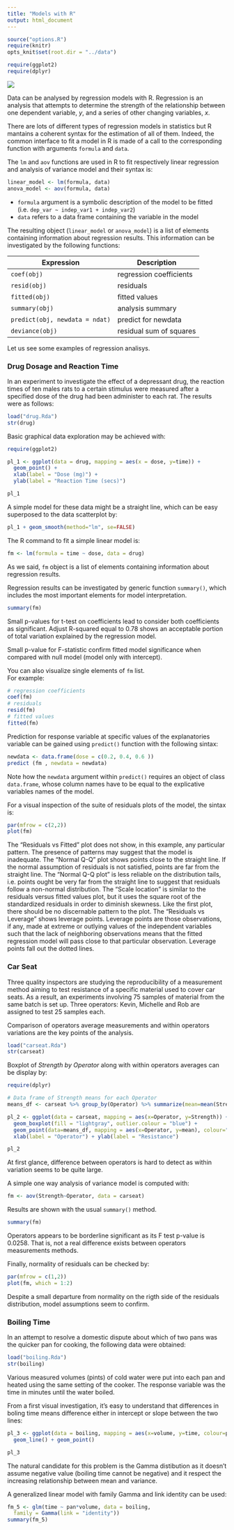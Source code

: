 ```yaml
---
title: "Models with R"
output: html_document
---
```


```r
source("options.R")
require(knitr)
opts_knit$set(root.dir = "../data")
```

```r
require(ggplot2)
require(dplyr)
```

![](./images/flow-dtanal.png)


Data can be analysed by regression models with R. Regression is an analysis that attempts to determine the strength of the relationship between one dependent variable, $y$, and a series of other changing variables, $x$. 

There are lots of different types of regression models in statistics but R mantains a coherent syntax for the estimation of all of them. Indeed, the common interface to fit a model in R is made of a call to the corresponding function with arguments `formula` and `data`.

The `lm` and `aov` functions are used in R to fit respectively linear regression and analysis of variance model and their syntax is:

```r
linear_model <- lm(formula, data)
anova_model <- aov(formula, data)
```

* `formula` argument is a symbolic description of the model to be fitted (i.e. `dep_var ~ indep_var1 + indep_var2`)
* `data` refers to a data frame containing the variable in the model

The resulting object (`linear_model` or `anova_model`) is a list of elements containing information about regression results. This information can be investigated by the following functions:

Expression                    | Description
----------------------------- | -------------
`coef(obj)`                    | regression coefficients
`resid(obj)`                   | residuals
`fitted(obj)`                  | fitted values
`summary(obj)`                 | analysis summary
`predict(obj, newdata = ndat)` | predict for newdata
`deviance(obj)`                | residual sum of squares

Let us see some examples of regression analisys.



### Drug Dosage and Reaction Time

In an experiment to investigate the effect of a depressant drug, the reaction times of ten males rats to a certain stimulus were measured after a specified dose of the drug had been administer to each rat. The results were as follows:

```r
load("drug.Rda")
str(drug)
```

Basic graphical data exploration may be achieved with: 

```r
require(ggplot2)
```

```r
pl_1 <- ggplot(data = drug, mapping = aes(x = dose, y=time)) + 
  geom_point() +
  xlab(label = "Dose (mg)") +
  ylab(label = "Reaction Time (secs)")

pl_1
```

A simple model for these data might be a straight line, which can be easy superposed to the data scatterplot by:  


```r
pl_1 + geom_smooth(method="lm", se=FALSE) 
```

The R command to fit a simple linear model is:

```r
fm <- lm(formula = time ~ dose, data = drug)
```

As we said, `fm` object is a list of elements containing information about regression results.   

Regression results can be investigated by generic function `summary()`, which includes the most important elements for model interpretation.

```r
summary(fm)
```

Small p-values for t-test on coefficients lead to consider both coefficients as significant. Adjust R-squared equal to 0.78 shows an acceptable portion of total variation explained by the regression model.

Small p-value for F-statistic confirm fitted model significance when compared with null model (model only with intercept).


You can also visualize single elements of `fm` list.  
For example: 

```r
# regression coefficients
coef(fm)
# residuals
resid(fm)
# fitted values
fitted(fm)
```

Prediction for response variable at specific values of the explanatories variable can be gained using `predict()` function with the following sintax:

```r
newdata <- data.frame(dose = c(0.2, 0.4, 0.6 ))
predict (fm , newdata = newdata)
```

Note how the `newdata` argument within `predict()` requires an object of class `data.frame`, whose column names have to be equal to the explicative variables names of the model.


For a visual inspection of the suite of residuals plots of the model, the sintax is:

```r
par(mfrow = c(2,2))
plot(fm)
```

The "Residuals vs Fitted" plot does not show, in this example, any particular pattern. The presence of patterns may suggest that the model is inadequate.
The "Normal Q-Q" plot shows points close to the straight line. If the normal assumption of residuals is not satisfied, points are far from the straight line. The "Normal Q-Q plot" is less reliable on the distribution tails, i.e. points ought be very far from the straight line to suggest that residuals follow a non-normal distribution.
The "Scale location" is similar to the residuals versus fitted values plot, but it uses the square root of the standardized residuals in order to diminish skewness. Like the first plot, there should be no discernable pattern to the plot.
The "Residuals vs Leverage" shows leverage points. Leverage points are those observations, if any, made at extreme or outlying values of the independent variables such that the lack of neighboring observations means that the fitted regression model will pass close to that particular observation. Leverage points fall out the dotted lines.


### Car Seat

Three quality inspectors are studying the reproducibility of a measurement method aiming to test resistance of a specific material used to cover car seats.
As a result, an experiments involving 75 samples of material from the same batch is set up. Three operators: Kevin, Michelle and Rob are assigned to test 25 samples each.

Comparison of operators average measurements and within operators variations are the key points of the analysis.

```r
load("carseat.Rda")
str(carseat)
```

Boxplot of _Strength by Operator_ along with within operators averages can be display by:

```r
require(dplyr)
```

```r
# Data frame of Strength means for each Operator
means_df <- carseat %>% group_by(Operator) %>% summarize(mean=mean(Strength))

pl_2 <- ggplot(data = carseat, mapping = aes(x=Operator, y=Strength)) +
  geom_boxplot(fill = "lightgray", outlier.colour = "blue") +
  geom_point(data=means_df, mapping = aes(x=Operator, y=mean), colour="red", shape=18, size=3) + 
  xlab(label = "Operator") + ylab(label = "Resistance")

pl_2
```

At first glance, difference between operators is hard to detect as within variation seems to be quite large. 

A simple one way analysis of variance model is computed with: 

```r
fm <- aov(Strength~Operator, data = carseat)
```

Results are shown with the usual `summary()` method.

```r
summary(fm)
```

Operators appears to be borderline significant as its F test p-value is 0.0258. That is, not a real difference exists between operators measurements methods.


Finally, normality of residuals can be checked by:
```r
par(mfrow = c(1,2))
plot(fm, which = 1:2)
```

Despite a small departure from normality on the rigth side of the residuals distribution, model assumptions seem to confirm.


### Boiling Time

In an attempt to resolve a domestic dispute about which of two pans was the quicker pan for cooking, the following data were obtained:

```r
load("boiling.Rda")
str(boiling)
```

Various measured volumes (pints) of cold water were put into each pan and heated using the same setting of the cooker. The response variable was the time in minutes until the water boiled.

From a first visual investigation, it's easy to understand that differences in boling time means difference either in intercept or slope between the two lines:

```r
pl_3 <- ggplot(data = boiling, mapping = aes(x=volume, y=time, colour=pan)) + 
  geom_line() + geom_point()

pl_3
```


The natural candidate for this problem is the Gamma distibution as it doesn't assume negative value (boiling time cannot be negative) and it respect the increasing relationship between mean and variance.

A generalized linear model with family Gamma and link identity can be used:

```r
fm_5 <- glm(time ~ pan*volume, data = boiling,
  family = Gamma(link = "identity"))
summary(fm_5) 
```

